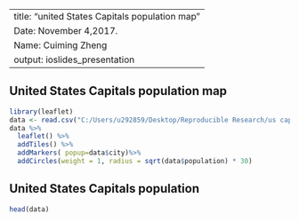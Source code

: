 ---
title: "united States Capitals population map"
Date: November 4,2017. 
Name: Cuiming Zheng
output: ioslides_presentation
--



## United States Capitals population map


```{r, echo = TRUE}
library(leaflet)
data <- read.csv("C:/Users/u292859/Desktop/Reproducible Research/us capitals.csv", header=TRUE, sep=",")
data %>%
  leaflet() %>%
  addTiles() %>%
  addMarkers( popup=data$city)%>%
  addCircles(weight = 1, radius = sqrt(data$population) * 30)
```

## United States Capitals population 
```{r }
head(data)
```

